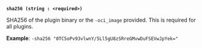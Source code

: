 <a id="plugin-flag-sha256" />

**`sha256 (string : <required>)`**

SHA256 of the plugin binary or the `-oci_image` provided. This is required for
all plugins.

**Example**: `-sha256 "0TC5oPv93vlwnY/5Ll5gU8zSRreGMvwDuFSEVwJpYek="`
